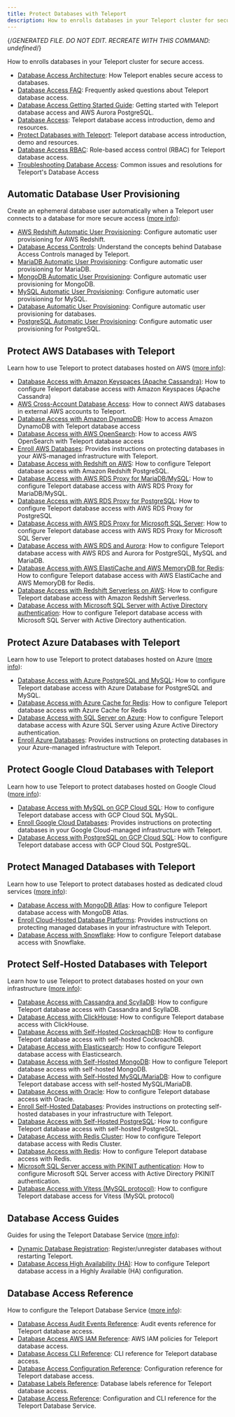 ```yaml
---
title: Protect Databases with Teleport
description: How to enrolls databases in your Teleport cluster for secure access.
---
```


{/*GENERATED FILE. DO NOT EDIT. RECREATE WITH THIS COMMAND:
undefined*/}

How to enrolls databases in your Teleport cluster for secure access.

- [Database Access Architecture](/architecture.mdx): How Teleport enables secure access to databases.
- [Database Access FAQ](/faq.mdx): Frequently asked questions about Teleport database access.
- [Database Access Getting Started Guide](/getting-started.mdx): Getting started with Teleport database access and AWS Aurora PostgreSQL.
- [Database Access](/introduction.mdx): Teleport database access introduction, demo and resources.
- [Protect Databases with Teleport](/overview.mdx): Teleport database access introduction, demo and resources.
- [Database Access RBAC](/rbac.mdx): Role-based access control (RBAC) for Teleport database access.
- [Troubleshooting Database Access](/troubleshooting.mdx): Common issues and resolutions for Teleport's Database Access

## Automatic Database User Provisioning

Create an ephemeral database user automatically when a Teleport user connects to a database for more secure access ([more info](/auto-user-provisioning.mdx)):

- [AWS Redshift Automatic User Provisioning](/auto-user-provisioning/aws-redshift.mdx): Configure automatic user provisioning for AWS Redshift.
- [Database Access Controls](/auto-user-provisioning/database-access-controls.mdx): Understand the concepts behind Database  Access Controls managed by Teleport.
- [MariaDB Automatic User Provisioning](/auto-user-provisioning/mariadb.mdx): Configure automatic user provisioning for MariaDB.
- [MongoDB Automatic User Provisioning](/auto-user-provisioning/mongodb.mdx): Configure automatic user provisioning for MongoDB.
- [MySQL Automatic User Provisioning](/auto-user-provisioning/mysql.mdx): Configure automatic user provisioning for MySQL.
- [Database Automatic User Provisioning](/auto-user-provisioning/overview.mdx): Configure automatic user provisioning for databases.
- [PostgreSQL Automatic User Provisioning](/auto-user-provisioning/postgres.mdx): Configure automatic user provisioning for PostgreSQL.

## Protect AWS Databases with Teleport

Learn how to use Teleport to protect databases hosted on AWS ([more info](/enroll-aws-databases.mdx)):

- [Database Access with Amazon Keyspaces (Apache Cassandra)](/enroll-aws-databases/aws-cassandra-keyspaces.mdx): How to configure Teleport database access with Amazon Keyspaces (Apache Cassandra)
- [AWS Cross-Account Database Access](/enroll-aws-databases/aws-cross-account.mdx): How to connect AWS databases in external AWS accounts to Teleport.
- [Database Access with Amazon DynamoDB](/enroll-aws-databases/aws-dynamodb.mdx): How to access Amazon DynamoDB with Teleport database access
- [Database Access with AWS OpenSearch](/enroll-aws-databases/aws-opensearch.mdx): How to access AWS OpenSearch with Teleport database access
- [Enroll AWS Databases](/enroll-aws-databases/overview.mdx): Provides instructions on protecting databases in your AWS-managed infrastructure with Teleport.
- [Database Access with Redshift on AWS](/enroll-aws-databases/postgres-redshift.mdx): How to configure Teleport database access with Amazon Redshift PostgreSQL.
- [Database Access with AWS RDS Proxy for MariaDB/MySQL](/enroll-aws-databases/rds-proxy-mysql.mdx): How to configure Teleport database access with AWS RDS Proxy for MariaDB/MySQL.
- [Database Access with AWS RDS Proxy for PostgreSQL](/enroll-aws-databases/rds-proxy-postgres.mdx): How to configure Teleport database access with AWS RDS Proxy for PostgreSQL
- [Database Access with AWS RDS Proxy for Microsoft SQL Server](/enroll-aws-databases/rds-proxy-sqlserver.mdx): How to configure Teleport database access with AWS RDS Proxy for Microsoft SQL Server
- [Database Access with AWS RDS and Aurora](/enroll-aws-databases/rds.mdx): How to configure Teleport database access with AWS RDS and Aurora for PostgreSQL, MySQL and MariaDB.
- [Database Access with AWS ElastiCache and AWS MemoryDB for Redis](/enroll-aws-databases/redis-aws.mdx): How to configure Teleport database access with AWS ElastiCache and AWS MemoryDB for Redis.
- [Database Access with Redshift Serverless on AWS](/enroll-aws-databases/redshift-serverless.mdx): How to configure Teleport database access with Amazon Redshift Serverless.
- [Database Access with Microsoft SQL Server with Active Directory authentication](/enroll-aws-databases/sql-server-ad.mdx): How to configure Teleport database access with Microsoft SQL Server with Active Directory authentication.

## Protect Azure Databases with Teleport

Learn how to use Teleport to protect databases hosted on Azure ([more info](/enroll-azure-databases.mdx)):

- [Database Access with Azure PostgreSQL and MySQL](/enroll-azure-databases/azure-postgres-mysql.mdx): How to configure Teleport database access with Azure Database for PostgreSQL and MySQL.
- [Database Access with Azure Cache for Redis](/enroll-azure-databases/azure-redis.mdx): How to configure Teleport database access with Azure Cache for Redis
- [Database Access with SQL Server on Azure](/enroll-azure-databases/azure-sql-server-ad.mdx): How to configure Teleport database access with Azure SQL Server using Azure Active Directory authentication.
- [Enroll Azure Databases](/enroll-azure-databases/overview.mdx): Provides instructions on protecting databases in your Azure-managed infrastructure with Teleport.

## Protect Google Cloud Databases with Teleport

Learn how to use Teleport to protect databases hosted on Google Cloud ([more info](/enroll-google-cloud-databases.mdx)):

- [Database Access with MySQL on GCP Cloud SQL](/enroll-google-cloud-databases/mysql-cloudsql.mdx): How to configure Teleport database access with GCP Cloud SQL MySQL.
- [Enroll Google Cloud Databases](/enroll-google-cloud-databases/overview.mdx): Provides instructions on protecting databases in your Google Cloud-managed infrastructure with Teleport.
- [Database Access with PostgreSQL on GCP Cloud SQL](/enroll-google-cloud-databases/postgres-cloudsql.mdx): How to configure Teleport database access with GCP Cloud SQL PostgreSQL.

## Protect Managed Databases with Teleport

Learn how to use Teleport to protect databases hosted as dedicated cloud services ([more info](/enroll-managed-databases.mdx)):

- [Database Access with MongoDB Atlas](/enroll-managed-databases/mongodb-atlas.mdx): How to configure Teleport database access with MongoDB Atlas.
- [Enroll Cloud-Hosted Database Platforms](/enroll-managed-databases/overview.mdx): Provides instructions on protecting managed databases in your infrastructure with Teleport.
- [Database Access with Snowflake](/enroll-managed-databases/snowflake.mdx): How to configure Teleport database access with Snowflake.

## Protect Self-Hosted Databases with Teleport

Learn how to use Teleport to protect databases hosted on your own infrastructure ([more info](/enroll-self-hosted-databases.mdx)):

- [Database Access with Cassandra and ScyllaDB](/enroll-self-hosted-databases/cassandra-self-hosted.mdx): How to configure Teleport database access with Cassandra and ScyllaDB.
- [Database Access with ClickHouse](/enroll-self-hosted-databases/clickhouse-self-hosted.mdx): How to configure Teleport database access with ClickHouse.
- [Database Access with Self-Hosted CockroachDB](/enroll-self-hosted-databases/cockroachdb-self-hosted.mdx): How to configure Teleport database access with self-hosted CockroachDB.
- [Database Access with Elasticsearch](/enroll-self-hosted-databases/elastic.mdx): How to configure Teleport database access with Elasticsearch.
- [Database Access with Self-Hosted MongoDB](/enroll-self-hosted-databases/mongodb-self-hosted.mdx): How to configure Teleport database access with self-hosted MongoDB.
- [Database Access with Self-Hosted MySQL/MariaDB](/enroll-self-hosted-databases/mysql-self-hosted.mdx): How to configure Teleport database access with self-hosted MySQL/MariaDB.
- [Database Access with Oracle](/enroll-self-hosted-databases/oracle-self-hosted.mdx): How to configure Teleport database access with Oracle.
- [Enroll Self-Hosted Databases](/enroll-self-hosted-databases/overview.mdx): Provides instructions on protecting self-hosted databases in your infrastructure with Teleport.
- [Database Access with Self-Hosted PostgreSQL](/enroll-self-hosted-databases/postgres-self-hosted.mdx): How to configure Teleport database access with self-hosted PostgreSQL.
- [Database Access with Redis Cluster](/enroll-self-hosted-databases/redis-cluster.mdx): How to configure Teleport database access with Redis Cluster.
- [Database Access with Redis](/enroll-self-hosted-databases/redis.mdx): How to configure Teleport database access with Redis.
- [Microsoft SQL Server access with PKINIT authentication](/enroll-self-hosted-databases/sql-server-ad-pkinit.mdx): How to configure Microsoft SQL Server access with Active Directory PKINIT authentication.
- [Database Access with Vitess (MySQL protocol)](/enroll-self-hosted-databases/vitess.mdx): How to configure Teleport database access for Vitess (MySQL protocol)

## Database Access Guides

Guides for using the Teleport Database Service ([more info](/guides.mdx)):

- [Dynamic Database Registration](/guides/dynamic-registration.mdx): Register/unregister databases without restarting Teleport.
- [Database Access High Availability (HA)](/guides/ha.mdx): How to configure Teleport database access in a Highly Available (HA) configuration.

## Database Access Reference

How to configure the Teleport Database Service ([more info](/reference.mdx)):

- [Database Access Audit Events Reference](/reference/audit.mdx): Audit events reference for Teleport database access.
- [Database Access AWS IAM Reference](/reference/aws.mdx): AWS IAM policies for Teleport database access.
- [Database Access CLI Reference](/reference/cli.mdx): CLI reference for Teleport database access.
- [Database Access Configuration Reference](/reference/configuration.mdx): Configuration reference for Teleport database access.
- [Database Labels Reference](/reference/labels.mdx): Database labels reference for Teleport database access.
- [Database Access Reference](/reference/overview.mdx): Configuration and CLI reference for the Teleport Database Service.
